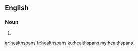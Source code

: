 ==English==

===Noun===
{{head|en}}

# {{plural of|healthspan}}

[[ar:healthspans]]
[[fr:healthspans]]
[[ku:healthspans]]
[[my:healthspans]]